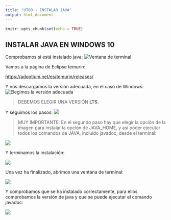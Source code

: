 ```yaml
---
title: "UT00 - INSTALAR JAVA"
output: html_document
---
```


```r
knitr::opts_chunk$set(echo = TRUE)
```

## INSTALAR JAVA EN WINDOWS 10

Comprobamos si está instalado java:
![Ventana de terminal](imagenes/295f29d858af8ee46c8d38a620a059a2.png)

Vamos a la página de Eclipse temurin:

[https://adoptium.net/es/temurin/releases/](https://adoptium.net/es/temurin/releases/)

Y nos descargamos la versión adecuada, en el caso de Windows:
![Elegimos la versión adecuada](imagenes/26ac5c59c5cf505cc8adc25dc08405ea.png)

> DEBEMOS ELEGIR UNA VERSIÓN **LTS**.

Y seguimos los pasos:
![](imagenes/adf361f30da2565da8ed2d3eb1d907b7.png)

> MUY IMPORTANTE: En el segundo paso hay que elegir la opción de la imagen para instalar la opción de JAVA_HOME, y así poder ejecutar todos los comandos de JAVA, incluido javadoc, desde el terminal:

![](imagenes/fec92a7a0b708120a184e569b4b8e693.png)

Y terminamos la instalación:

![](imagenes/217f93eab1c6f82901f4f6ddeaeafbce.png)

Una vez ha finalizado, abrimos una ventana de terminal:

![](imagenes/a30bdd3d8cad5a67012e8f210deabc44.png)

Y comprobamos que se ha instalado correctamente, para ellos comprobamos la versión de java y que se puede ejecutar el comando javadoc:

![](imagenes/093bdfbbc4768c025ca9fc1e94706cf6.png)
